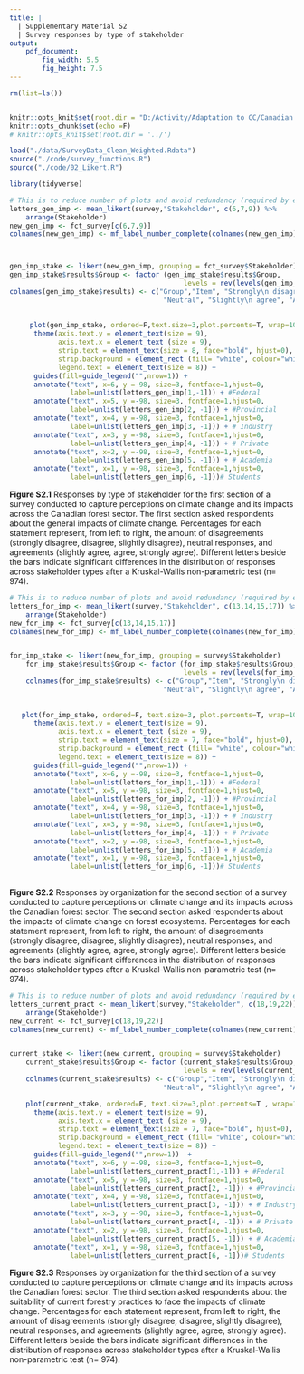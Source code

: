 ```yaml
---
title: | 
  | Supplementary Material S2 
  | Survey responses by type of stakeholder
output: 
    pdf_document:
        fig_width: 5.5
        fig_height: 7.5
---
```

```r
rm(list=ls())


knitr::opts_knit$set(root.dir = "D:/Activity/Adaptation to CC/Canadian Forest Sector/")
knitr::opts_chunk$set(echo =F)
# knitr::opts_knit$set(root.dir = '../')
```


```r
load("./data/SurveyData_Clean_Weighted.Rdata")
source("./code/survey_functions.R")
source("./code/02_Likert.R")

library(tidyverse)
```

\newpage

```r

# This is to reduce number of plots and avoid redundancy (required by editor)
letters_gen_imp <- mean_likert(survey,"Stakeholder", c(6,7,9)) %>%
    arrange(Stakeholder)
new_gen_imp <- fct_survey[c(6,7,9)]
colnames(new_gen_imp) <- mf_label_number_complete(colnames(new_gen_imp))



gen_imp_stake <- likert(new_gen_imp, grouping = fct_survey$Stakeholder) 
gen_imp_stake$results$Group <- factor (gen_imp_stake$results$Group, 
                                           levels = rev(levels(gen_imp_stake$results$Group)))
colnames(gen_imp_stake$results) <- c("Group","Item", "Strongly\n disagree", "Disagree","Slightly\n disagree",
                                      "Neutral", "Slightly\n agree", "Agree", "Strongly\n agree")
    
    
     plot(gen_imp_stake, ordered=F,text.size=3,plot.percents=T, wrap=100) +
      theme(axis.text.y = element_text(size = 9),
            axis.text.x = element_text (size = 9),
            strip.text = element_text(size = 8, face="bold", hjust=0),
            strip.background = element_rect (fill= "white", colour="white"),
            legend.text = element_text(size = 8)) +
      guides(fill=guide_legend("",nrow=1)) +
      annotate("text", x=6, y =-98, size=3, fontface=1,hjust=0,
               label=unlist(letters_gen_imp[1,-1])) + #Federal
      annotate("text", x=5, y =-98, size=3, fontface=1,hjust=0,
               label=unlist(letters_gen_imp[2, -1])) + #Provincial
      annotate("text", x=4, y =-98, size=3, fontface=1,hjust=0,
               label=unlist(letters_gen_imp[3, -1])) + # Industry
      annotate("text", x=3, y =-98, size=3, fontface=1,hjust=0,
               label=unlist(letters_gen_imp[4, -1])) + # Private
      annotate("text", x=2, y =-98, size=3, fontface=1,hjust=0,
               label=unlist(letters_gen_imp[5, -1])) + # Academia
      annotate("text", x=1, y =-98, size=3, fontface=1,hjust=0,
               label=unlist(letters_gen_imp[6, -1]))# Students

```

**Figure S2.1** Responses by type of stakeholder for the first section of a survey conducted to capture perceptions on climate change and its impacts across the Canadian forest sector. The first section asked respondents about the general impacts of climate change. Percentages for each statement represent, from left to right, the amount of disagreements (strongly disagree, disagree, slightly disagree), neutral responses, and agreements (slightly agree, agree, strongly agree). Different letters beside the bars indicate significant differences in the distribution of responses across stakeholder types after a Kruskal-Wallis non-parametric test (n= 974).



```r

# This is to reduce number of plots and avoid redundancy (required by editor)
letters_for_imp <- mean_likert(survey,"Stakeholder", c(13,14,15,17)) %>%
    arrange(Stakeholder)
new_for_imp <- fct_survey[c(13,14,15,17)]
colnames(new_for_imp) <- mf_label_number_complete(colnames(new_for_imp))


for_imp_stake <- likert(new_for_imp, grouping = survey$Stakeholder) 
    for_imp_stake$results$Group <- factor (for_imp_stake$results$Group, 
                                           levels = rev(levels(for_imp_stake$results$Group)))
    colnames(for_imp_stake$results) <- c("Group","Item", "Strongly\n disagree", "Disagree","Slightly\n disagree",
                                      "Neutral", "Slightly\n agree", "Agree", "Strongly\n agree")
    
    
   plot(for_imp_stake, ordered=F, text.size=3, plot.percents=T, wrap=100 ) +
      theme(axis.text.y = element_text(size = 9),
            axis.text.x = element_text (size = 9),
            strip.text = element_text(size = 7, face="bold", hjust=0),
            strip.background = element_rect (fill= "white", colour="white"),
            legend.text = element_text(size = 8)) +
      guides(fill=guide_legend("",nrow=1)) +
      annotate("text", x=6, y =-98, size=3, fontface=1,hjust=0,
               label=unlist(letters_for_imp[1,-1])) + #Federal
      annotate("text", x=5, y =-98, size=3, fontface=1,hjust=0,
               label=unlist(letters_for_imp[2, -1])) + #Provincial
      annotate("text", x=4, y =-98, size=3, fontface=1,hjust=0,
               label=unlist(letters_for_imp[3, -1])) + # Industry
      annotate("text", x=3, y =-98, size=3, fontface=1,hjust=0,
               label=unlist(letters_for_imp[4, -1])) + # Private
      annotate("text", x=2, y =-98, size=3, fontface=1,hjust=0,
               label=unlist(letters_for_imp[5, -1])) + # Academia
      annotate("text", x=1, y =-98, size=3, fontface=1,hjust=0,
               label=unlist(letters_for_imp[6, -1]))# Students
   
```

**Figure S2.2** Responses by organization for the second section of a survey conducted to capture perceptions on climate change and its impacts across the Canadian forest sector. The second section asked respondents about the impacts of climate change on forest ecosystems. Percentages for each statement represent, from left to right, the amount of disagreements (strongly disagree, disagree, slightly disagree), neutral responses, and agreements (slightly agree, agree, strongly agree). Different letters beside the bars indicate significant differences in the distribution of responses across stakeholder types after a Kruskal-Wallis non-parametric test (n= 974).


```r

# This is to reduce number of plots and avoid redundancy (required by editor)
letters_current_pract <- mean_likert(survey,"Stakeholder", c(18,19,22)) %>%
    arrange(Stakeholder)
new_current <- fct_survey[c(18,19,22)]
colnames(new_current) <- mf_label_number_complete(colnames(new_current))


current_stake <- likert(new_current, grouping = survey$Stakeholder) 
    current_stake$results$Group <- factor (current_stake$results$Group, 
                                           levels = rev(levels(current_stake$results$Group)))
    colnames(current_stake$results) <- c("Group","Item", "Strongly\n disagree", "Disagree","Slightly\n disagree",
                                      "Neutral", "Slightly\n agree", "Agree", "Strongly\n agree")

    plot(current_stake, ordered=F, text.size=3,plot.percents=T , wrap=100) +
      theme(axis.text.y = element_text(size = 9),
            axis.text.x = element_text (size = 9),
            strip.text = element_text(size = 7, face="bold", hjust=0),
            strip.background = element_rect (fill= "white", colour="white"),
            legend.text = element_text(size = 8)) +
      guides(fill=guide_legend("",nrow=1))  +
      annotate("text", x=6, y =-98, size=3, fontface=1,hjust=0,
               label=unlist(letters_current_pract[1,-1])) + #Federal
      annotate("text", x=5, y =-98, size=3, fontface=1,hjust=0,
               label=unlist(letters_current_pract[2, -1])) + #Provincial
      annotate("text", x=4, y =-98, size=3, fontface=1,hjust=0,
               label=unlist(letters_current_pract[3, -1])) + # Industry
      annotate("text", x=3, y =-98, size=3, fontface=1,hjust=0,
               label=unlist(letters_current_pract[4, -1])) + # Private
      annotate("text", x=2, y =-98, size=3, fontface=1,hjust=0,
               label=unlist(letters_current_pract[5, -1])) + # Academia
      annotate("text", x=1, y =-98, size=3, fontface=1,hjust=0,
               label=unlist(letters_current_pract[6, -1]))# Students
```
**Figure S2.3** Responses by organization for the third section of a survey conducted to capture perceptions on climate change and its impacts across the Canadian forest sector. The third section asked respondents about the suitability of current forestry practices to face the impacts of climate change. Percentages for each statement represent, from left to right, the amount of disagreements (strongly disagree, disagree, slightly disagree), neutral responses, and agreements (slightly agree, agree, strongly agree). Different letters beside the bars indicate significant differences in the distribution of responses across stakeholder types after a Kruskal-Wallis non-parametric test (n= 974).
